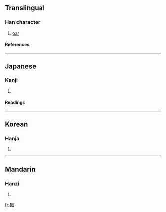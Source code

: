 ==Translingual==
===Han character===
{{Han char|rn=75|rad=木|as=13|sn=17|four=|canj=木口十戈 (DRJI)}}
# [[oar]]
====References====
{{Han ref|kx=0557.120|dkj=15677|dj=0946.190|hdz=21301.110|uh=6A9D|ud=27293}}

----
==Japanese==
===Kanji===
{{ja-kanji|grade=|rs=木13}}
# {{defn|Japanese}} 
====Readings====
{{ja-readings|on=[[しゅう]] (shū)|kun=[[かじ]] (kaji)}}

----
==Korean==
===Hanja===
{{ko-hanja|hangeul=즙|eumhun=|rv=jeup|mr=chŭp|y=cup}}
# {{defn|Korean}}

----
==Mandarin==
===Hanzi===
{{cmn-hanzi|pin=[[jí]] (ji2), [[xiè]] (xie4)|wg=chi<sup>2</sup>, hsieh<sup>4</sup>}}
# {{defn|Mandarin}}

[[fr:檝]]